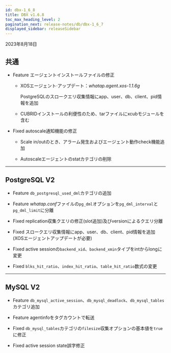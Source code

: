 ```yaml
---
id: dbx-1_6_8
title: DBX v1.6.8
toc_max_heading_level: 2
pagination_next: release-notes/db/dbx-1_6_7
displayed_sidebar: releaseSidebar
---
```


2023年8月18日

## 共通

- <Status>Feature</Status> エージェントインストールファイルの修正

  - XOSエージェント·アップデート：_whatap.agent.xos-1.1.6g_

    PostgreSQLのスロークエリ収集情報にapp、user、db、client、pid情報を追加

  - CUBRIDインストールの利便性のため、tarファイルにxcubモジュールを含む

- <Status>Fixed</Status> autoscale通知機能の修正

  - Scale in/outのとき、アラーム発生およびエージェント動作check機能追加

  - Autoscaleエージェントのstatカテゴリの削除

---

## PostgreSQL V2

- <Status>Feature</Status> <code>db_postgresql_used_dml</code>カテゴリの追加

- <Status>Feature</Status> <em>whatap.conf</em>ファイルの<code>pg_dml</code>オプションを<code>pg_dml_interval</code>と<code>pg_dml_limit</code>に分離

- <Status>Fixed</Status> replication収集クエリの修正(slot追加)及びversionによるクエリ分離

- <Status>Fixed</Status> スロークエリ収集情報にapp、user、db、client、pid情報を追加(XOSエージェントアップデートが必要)

- <Status>Fixed</Status> active sessionの<code>backend_xid</code>、<code>backend_xmin</code>タイプを<span class='api'>int</span>から<span class='api'>long</span>に変更

- <Status>Fixed</Status> <code>blks_hit_ratio</code>、<code>index_hit_ratio</code>、<code>table_hit_ratio</code>数式の変更

---

## MySQL V2

- <Status>Feature</Status> <code>db_mysql_active_session</code>、<code>db_mysql_deadlock</code>、<code>db_mysql_tables</code>カテゴリ追加

- <Status>Feature</Status> agentinfoをタグカウントで転送

- <Status>Fixed</Status> <code>db_mysql_tables</code>カテゴリの<code>filesize</code>収集オプションの基本値を<code>true</code>に修正

- <Status>Fixed</Status> active session state誤字修正
